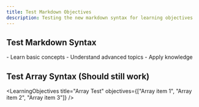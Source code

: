 ```yaml
---
title: Test Markdown Objectives
description: Testing the new markdown syntax for learning objectives
---
```



## Test Markdown Syntax

<LearningObjectives title="Test Objectives">
- Learn basic concepts
- Understand advanced topics
- Apply knowledge
</LearningObjectives>

## Test Array Syntax (Should still work)

<LearningObjectives 
  title="Array Test"
  objectives={["Array item 1", "Array item 2", "Array item 3"]}
/>